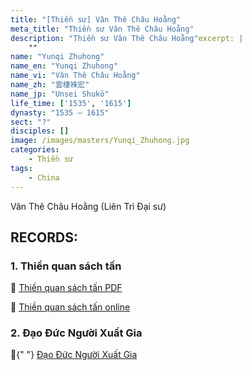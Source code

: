 ```yaml
---
title: "[Thiền sư] Vân Thê Châu Hoằng"
meta_title: "Thiền sư Vân Thê Châu Hoằng"
description: "Thiền sư Vân Thê Châu Hoằng"excerpt: |
    ""
name: "Yunqi Zhuhong"
name_en: "Yunqi Zhuhong"
name_vi: "Vân Thê Châu Hoằng"
name_zh: "雲棲袾宏"
name_jp: "Unsei Shukō"
life_time: ['1535', '1615']
dynasty: "1535 — 1615"
sect: "?"
disciples: []
image: /images/masters/Yunqi_Zhuhong.jpg
categories:
    - Thiền sư
tags:
    - China
---
```


Vân Thê Châu Hoằng (Liên Trì Đại sư)

## RECORDS:

### 1. Thiền quan sách tấn

<section>
  📖 <a href="https://thuvienhoasen.org/images/file/XBJYpp1G0QgQAApq/thienquansachtan.pdf" target="_blank">Thiền quan sách tấn PDF</a>

📖 <a href="https://thientruclam.info/ht-thich-thanh-tu/thien-quan-sach-tan" target="_blank">Thiền quan sách tấn online</a>

</section>

### 2. Đạo Đức Người Xuất Gia

<section>
  📖{" "}
  <a
    href="https://thuvienhoasen.org/p26a30971/dao-duc-nguoi-xuat-gia"
    target="_blank"
  >
    Đạo Đức Người Xuất Gia
  </a>
</section>
